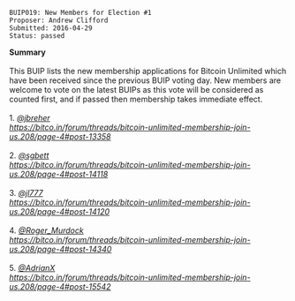 <pre>
BUIP019: New Members for Election #1
Proposer: Andrew Clifford
Submitted: 2016-04-29
Status: passed
</pre>
'''Summary'''<br />
<br />
This BUIP lists the new membership applications for Bitcoin Unlimited which have been received since the previous BUIP voting day. New members are welcome to vote on the latest BUIPs as this vote will be considered as counted first, and if passed then membership takes immediate effect.<br />
<br />
1. [https://bitco.in/forum/members/563/ ''@jbreher'']<br />
''https://bitco.in/forum/threads/bitcoin-unlimited-membership-join-us.208/page-4#post-13358''<br />
<br />

2. [https://bitco.in/forum/members/23/ ''@sgbett'']<br />
''https://bitco.in/forum/threads/bitcoin-unlimited-membership-join-us.208/page-4#post-14118''<br />
<br />

3. [https://bitco.in/forum/members/833/ ''@jl777'']<br />
''https://bitco.in/forum/threads/bitcoin-unlimited-membership-join-us.208/page-4#post-14120''<br />
<br />

4. [https://bitco.in/forum/members/444/ ''@Roger_Murdock'']<br />
''https://bitco.in/forum/threads/bitcoin-unlimited-membership-join-us.208/page-4#post-14340''<br />
<br />

5. [https://bitco.in/forum/members/51/ ''@AdrianX'']<br />
''https://bitco.in/forum/threads/bitcoin-unlimited-membership-join-us.208/page-4#post-15542''<br />
